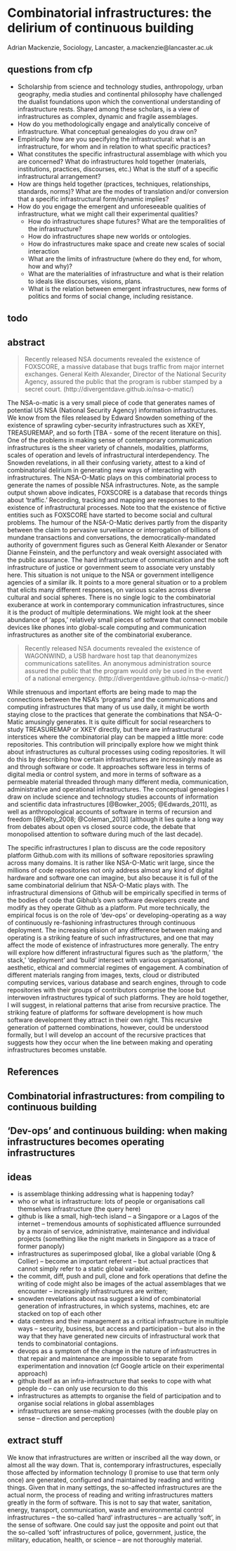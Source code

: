 # Combinatorial infrastructures: the delirium of continuous building

Adrian Mackenzie, Sociology, Lancaster, a.mackenzie@lancaster.ac.uk

## questions from cfp

- Scholarship from science and technology studies, anthropology, urban geography, media studies and continental philosophy have challenged the dualist foundations upon which the conventional understanding of infrastructure rests. Shared among these scholars, is a view of infrastructures as complex, dynamic and fragile assemblages.
- How do you methodologically engage and analytically conceive of infrastructure. What conceptual genealogies do you draw on?
- Empirically how are you specifying the infrastructural: what is an infrastructure, for whom and in relation to what specific practices?   
- What constitutes the specific infrastructural assemblage with which you are concerned? What do infrastructures hold together (materials, institutions, practices, discourses, etc.) What is the stuff of a specific infrastructural arrangement?
- How are things held together (practices, techniques, relationships, standards, norms)? What are the modes of translation and/or conversion that a specific infrastructural form/dynamic implies?
- How do you engage the emergent and unforeseeable qualities of infrastructure, what we might call their experimental qualities?
    - How do infrastructures shape futures? What are the temporalities of the infrastructure? 
    - How do infrastructures shape new worlds or ontologies.  
    - How do infrastructures make space and create new scales of social interaction
    - What are the limits of infrastructure (where do they end, for whom, how and why)?
    - What are the materialities of infrastructure and what is their relation to ideals like discourses, visions, plans.
    - What is the relation between emergent infrastructures, new forms of politics and forms of social change, including resistance.

## todo


## abstract

>    Recently released NSA documents revealed the existence of FOXSCORE, a massive database that bugs traffic from major internet exchanges. General Keith Alexander, Director of the National Security Agency, assured the public that the program is rubber stamped by a secret court. (http://divergentdave.github.io/nsa-o-matic/)

The NSA-o-matic is a very small piece of code that generates names of potential US NSA (National Security Agency) information infrastructures. We know from the files released by Edward Snowden something of the existence of sprawling cyber-security infrastructures such as XKEY, TREASUREMAP, and so forth [TBA - some of the recent literature on this]. One of the problems in making sense of contemporary communication infrastructures is the sheer variety of channels, modalities, platforms, scales of operation and levels of infrastructural interdependency. The Snowden revelations, in all their confusing variety, attest to a kind of combinatorial delirium in generating new ways of interacting with infrastructures. The NSA-O-Matic plays on this combinatorial process to generate the names of possible NSA infrastructures. Note, as the sample output shown above indicates, FOXSCORE is a database that records things about 'traffic.' Recording, tracking and mapping are responses to the existence of infrastructural processes.  Note too that the existence of fictive entities such as FOXSCORE have started to become social and cultural problems. The humour of the NSA-O-Matic derives partly from the disparity between the claim to pervasive surveillance or interrogation of billions of mundane transactions and conversations, the democratically-mandated authority of government figures such as General Keith Alexander or Senator Dianne Feinstein, and the perfunctory and weak oversight associated with the public assurance. The hard infrastructure of communication and the soft infrastructure of justice or government seem to associate very unstably here. 
This situation is not unique to the NSA or government intelligence agencies of a similar ilk. It points to a more general situation or to a problem that elicits many different responses, on various scales across diverse cultural and social spheres. There is no single logic to the combinatorial exuberance at work in contemporary communication infrastructures, since it is the product of multiple determinations. We might look at the sheer abundance of 'apps,' relatively small pieces of software that connect mobile devices like phones into global-scale computing and communication infrastructures as another site of the combinatorial exuberance.


>    Recently released NSA documents revealed the existence of WAGONWIND, a USB hardware host tap that deanonymizes communications satellites. An anonymous administration source assured the public that the program would only be used in the event of a national emergency. (http://divergentdave.github.io/nsa-o-matic/)

While strenuous and important efforts are being made to map the connections between the NSA's 'programs' and the communications and computing infrastructures that many of us use daily, it might be worth staying close to the practices that generate the combinations that NSA-O-Matic amusingly generates. It is quite difficult for social researchers to study TREASUREMAP or XKEY directly, but there are infrastructural interstices where the combinatorial play can be mapped a little more: code repositories. This contribution will principally explore how we might think about infrastructures as cultural processes using coding repositories. It will do this by describing how certain infrastructures are increasingly made as and through software or code. It approaches software less in terms of digital media or control system, and more in terms of software as a permeable material threaded through many different media, communication, administrative and operational infrastructures. The conceptual genealogies I draw on include science and technology studies accounts of information and scientific data infrastructures [@Bowker_2005; @Edwards_2011], as well as anthropological accounts of software in terms of recursion and freedom [@Kelty_2008; @Coleman_2013] (although it lies quite a long way from debates about open vs closed source code, the debate that monopolised attention to software during much of the last decade).

The specific infrastructures I plan to discuss are the code repository platform Github.com with its millions of software repositories sprawling across many domains. It is rather like NSA-O-Matic writ large, since the millions of code repositories not only address almost any kind of digital hardware and software one can imagine, but also because it is full of the same combinatorial delirium that NSA-O-Matic plays with. The infrastructural dimensions of Github will be empirically specified in terms of the bodies of code that Gibhub's own software developers create and modify as they operate Github as a platform. Put more technically, the empirical focus is on the role of 'dev-ops' or developing-operating as a way of continuously re-fashioning infrastructures through continuous deployment. The increasing elision of any difference between making and operating is a striking feature of such infrastructures, and one that may affect the mode of existence of infrastructures more generally. The entry will explore how different infrastructural figures such as 'the platform,' 'the stack,' 'deployment' and 'build' intersect with various organisational, aesthetic, ethical and commercial regimes of engagement. A  combination of different materials ranging from images, texts, cloud or distributed computing services, various database and search engines, through to code repositories with their groups of contributors comprise the loose but interwoven infrastructures typical of such platforms.  They are hold together, I will suggest, in relational patterns that arise from recursive practice. The striking feature of platforms for software development is how much software development they attract in their own right. This recursive generation of patterned combinations, however, could be understood formally, but I will develop an account of the recursive practices that suggests how they occur when the line between making and operating infrastructures becomes unstable.  

## References

## Combinatorial infrastructures: from compiling to continuous building
## 'Dev-ops' and continuous building: when making infrastructures becomes operating infrastructures 


## ideas

- is assemblage thinking addressing what is happening today?
- who or what is infrastructure: lots of people or organisations call themselves infrastructure (the query here)
- github is like a small, high-tech island -- a Singapore or a Lagos of the internet -- tremendous amounts of sophisticated affluence surrounded by a morain of service, administrative, maintenance and individual projects (something like the night markets in Singapore as a trace of former panoply)
- infrastructures as superimposed global, like a global variable (Ong & Collier) -- become an important referent -- but actual practices that cannot simply refer to a static global variable. 
- the commit, diff, push and pull, clone and fork operations that define the writing of code might also be images of the actual assemblages that we encounter -- increasingly infrastructures are written; 
- snowden revelations about nsa suggest a kind of combinatorial generation of infrastructures, in which systems, machines, etc are stacked on top of each other
- data centres and their management as a critical infrastructure in multiple ways -- security, business, but access and participation -- but also in the way that they have generated new circuits of infrastructural work that tends to combinatorial contagions. 
- devops as a symptom of the change in the nature of infrastructres in that repair and maintenance are impossible to separate from experimentation and innovation (cf Google article on their experimental approach)
- github itself as an infra-infrastructure that seeks to cope with what people do -- can only use recursion to do this
- infrastructures as attempts to organise the field of participation and to organise social relations in global assemblages
- infrastructures are sense-making processes (with the double play on sense -- direction and perception)

## extract stuff

We know that infrastructures are written or inscribed all the way down, or almost all the way down. That is, contemporary infrastructures, especially those affected by information technology (I promise to use that term only once) are generated, configured and maintained by reading and writing things. Given that in many settings, the so-affected infrastructures are the actual norm, the process of reading and writing infrastructures matters greatly in the form of software. This is not to say that water, sanitation, energy, transport, communication, waste and environmental control infrastructures -- the so-called 'hard' infrastructures -- are actually 'soft', in the sense of software. One could say just the opposite and point out that the so-called 'soft' infrastructures of  police, government, justice, the military, education, health, or science -- are not thoroughly material. 



